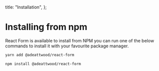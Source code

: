 
  title: "Installation",
};

# Installing from npm

React Form is available to install from NPM you can run one of the below
commands to install it with your favourite package manager.

```bash
yarn add @adeattwood/react-form
```

```bash
npm install @adeattwood/react-form
```

